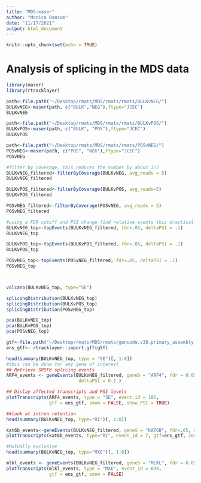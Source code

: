 ```yaml
---
title: "MDS-maser"
author: "Monica Ransom"
date: "11/17/2021"
output: html_document
---
```


```r
knitr::opts_chunk$set(echo = TRUE)
```

# Analysis of splicing in the MDS data

```r
library(maser)
library(rtracklayer)
```

```r
path<-file.path("~/Desktop/rmats/MDS/rmats/rmats/BULKvNEG/")
BULKvNEG<-maser(path, c("BULK","NEG"),ftype="JCEC")
BULKvNEG

path<-file.path("~/Desktop/rmats/MDS/rmats/rmats/BULKvPOS/")
BULKvPOS<-maser(path, c("BULK", "POS"),ftype="JCEC")
BULKvPOS

path<-file.path("~/Desktop/rmats/MDS/rmats/rmats/POSvNEG/")
POSvNEG<-maser(path, c("POS", "NEG"),ftype="JCEC")
POSvNEG
```

```r
#filter by coverage, this reduces the number by about 1/2
BULKvNEG_filtered<-filterByCoverage(BULKvNEG, avg_reads = 5)
BULKvNEG_filtered

BULKvPOS_filtered<-filterByCoverage(BULKvPOS, avg_reads=5)
BULKvPOS_filtered

POSvNEG_filtered<-filterByCoverage(POSvNEG, avg_reads = 5)
POSvNEG_filtered
```

```r
#using a FDR cutoff and PSI change find relative events this drastically lowers the #'s
BULKvNEG_top<-topEvents(BULKvNEG_filtered, fdr=.05, deltaPSI = .1)
BULKvNEG_top

BULKvPOS_top<-topEvents(BULKvPOS_filtered, fdr=.05, deltaPSI = .1)
BULKvPOS_top

POSvNEG_top<-topEvents(POSvNEG_filtered, fdr=.05, deltaPSI = .1)
POSvNEG_top




```

```r
volcano(BULKvNEG_top, type="SE")

splicingDistribution(BULKvNEG_top)
splicingDistribution(BULKvPOS_top)
splicingDistribution(POSvNEG_top)

pca(BULKvNEG_top)
pca(BULKvPOS_top)
pca(POSvNEG_top)

```

```r
gtf<-file.path("~/Desktop/rmats/MDS/rmats/gencode.v38.primary_assembly.annotation.gtf")
ens_gtf<- rtracklayer::import.gff(gtf)

head(summary(BULKvNEG_top, type = "SE")[, 1:8])
#this can be done for any gene of interest
## Retrieve SRSF6 splicing events
ARF4_events <- geneEvents(BULKvNEG_filtered, geneS = "ARF4", fdr = 0.05, 
                           deltaPSI = 0.1 )

## Dislay affected transcripts and PSI levels
plotTranscripts(ARF4_events, type = "SE", event_id = 186,
                gtf = ens_gtf, zoom = FALSE, show_PSI = TRUE)

##look at intron retention
head(summary(BULKvNEG_top, type="RI")[, 1:8])

kat6b_events<-geneEvents(BULKvNEG_filtered, geneS = "KAT6B", fdr=.05, deltaPSI = .1 )
plotTranscripts(kat6b_events, type="RI", event_id = 7, gtf=ens_gtf, zoom=FALSE)

#Mutually exclusive
head(summary(BULKvNEG_top, type="MXE")[, 1:8])

mlkl_events <- geneEvents(BULKvNEG_filtered, geneS = "MLKL", fdr = 0.05, deltaPSI = 0.1 )
plotTranscripts(mlkl_events, type = "MXE", event_id = 694,
                gtf = ens_gtf, zoom = FALSE)
```
